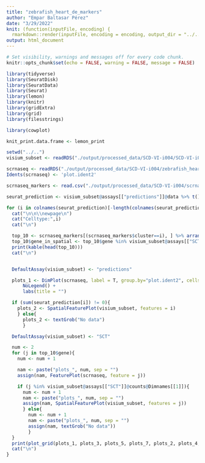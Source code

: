 ```yaml
---
title: "zebrafish_heart_de_markers"
author: "Empar Baltasar Pérez"
date: "3/29/2022"
knit: (function(inputFile, encoding) {
  rmarkdown::render(inputFile, encoding = encoding, output_dir = "../../output/images/SCD-VI-i004_integration") })
output: html_document
---
```


```r
# Set visibility, warnings and messages off for every code chunk.
knitr::opts_chunk$set(echo = FALSE, warning = FALSE, message = FALSE)
```

```r
library(tidyverse)
library(SeuratDisk)
library(SeuratData)
library(Seurat)
library(lemon)
library(knitr)
library(gridExtra)
library(grid)
library(filesstrings)

library(cowplot)

knit_print.data.frame <- lemon_print
```

```r
setwd("../..")
visium_subset <- readRDS("./output/processed_data/SCD-VI-i004/SCD-VI-i004_sctransform_seurat_predictions.rds")

scrnaseq <- readRDS("./output/processed_data/SCD-VI-i004/zebrafish_heart_scrnaseq_sctransform_pca.rds")
Idents(scrnaseq) <- 'plot.ident2'

scrnaseq_markers <- read.csv("./output/processed_data/SCD-VI-i004/scrnaseq_sctransform_markers_auc.csv", row.names = 1)

seurat_prediction <- visium_subset@assays[["predictions"]]@data %>% t() %>% as.tibble()

```


```r
for (i in colnames(seurat_prediction)[-length(colnames(seurat_prediction))]){ # remove "max"
  cat("\n\n\\newpage\n")
  cat("Celltype:",i)
  cat("\n")

  top_10 <- scrnaseq_markers[(scrnaseq_markers$cluster==i), ] %>% arrange(desc(avg_log2FC)) %>% head(3)
  top_10$gene_in_spatial <- top_10$gene %in% visium_subset@assays[["SCT"]]@counts@Dimnames[[1]]
  print(kable(head(top_10)))
  cat("\n")


  DefaultAssay(visium_subset) <- "predictions"

  plots_1 <- DimPlot(scrnaseq, label = T, group.by="plot.ident2", cells.highlight = WhichCells(scrnaseq, idents = i), repel = TRUE) +
      NoLegend() +
      labs(title = "")

  if (sum(seurat_prediction[i]) != 0){
    plots_2 <- SpatialFeaturePlot(visium_subset, features = i)
    } else{
      plots_2 <- textGrob("No data")
      }

  DefaultAssay(visium_subset) <- "SCT"

  num <- 2
  for (j in top_10$gene){
    num <- num + 1

    nam <- paste("plots_", num, sep = "")
    assign(nam, FeaturePlot(scrnaseq, feature = j))

    if (j %in% visium_subset@assays[["SCT"]]@counts@Dimnames[[1]]){
      num <- num + 1
      nam <- paste("plots_", num, sep = "")
      assign(nam, SpatialFeaturePlot(visium_subset, features = j))
      } else{
        num <- num + 1
        nam <- paste("plots_", num, sep = "")
        assign(nam, textGrob("No data"))
        }
  }
  print(plot_grid(plots_1, plots_3, plots_5, plots_7, plots_2, plots_4, plots_6, plots_8, ncol = 4, nrow = 2))
  cat("\n")
}
```

